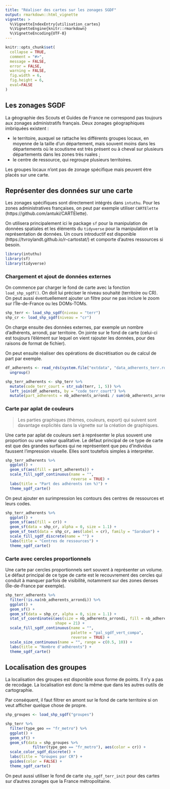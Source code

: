 ```yaml
---
title: "Réaliser des cartes sur les zonages SGDF"
output: rmarkdown::html_vignette
vignette: >
  %\VignetteIndexEntry{utilisation_cartes}
  %\VignetteEngine{knitr::rmarkdown}
  %\VignetteEncoding{UTF-8}
---
```


```r
knitr::opts_chunk$set(
  collapse = TRUE,
  comment = "#>",
  message = FALSE,
  error = FALSE,
  warning = FALSE,
  fig.width = 6,
  fig.height = 6,
  eval=FALSE
)
```

## Les zonages SGDF

La géographie des Scouts et Guides de France ne correspond pas toujours aux zonages administratifs français. Deux zonages géographiques imbriquées existent :

+ le territoire, auxquel se rattache les différents groupes locaux, en moyenne de la taille d'un département, mais souvent moins dans les départements où le scoutisme est très présent ou à cheval sur plusieurs départements dans les zones très ruales ;
+ le centre de ressource, qui regroupe plusieurs territoires.

Les groupes locaux n'ont pas de zonage spécifique mais peuvent être placés sur une carte.

## Représenter des données sur une carte

Les zonages spécifiques sont directement intégrés dans `intuthu`. Pour les zones administratives françaises, on peut par exemple utiliser `CARTElette` (https://github.com/antuki/CARTElette).

On utilisera principalement ici le package `sf` pour la manipulation de données spatiales et les éléments du `tidyverse` pour la manipulation et la représentation de données. Un cours introductif est disponible (https://tvroylandt.github.io/r-cartostat/) et comporte d'autres ressources si besoin.

```r
library(intuthu)
library(sf)
library(tidyverse)
```

### Chargement et ajout de données externes

On commence par charger le fond de carte avec la fonction `load_shp_sgdf()`. On doit lui préciser le niveau souhaité (territoire ou CR). On peut aussi éventuellement ajouter un filtre pour ne pas inclure le zoom sur l'Île-de-France ou les DOMs-TOMs.

```r
shp_terr <- load_shp_sgdf(niveau = "terr")
shp_cr <- load_shp_sgdf(niveau = "cr")
```

On charge ensuite des données externes, par exemple un nombre d'adhérents, arrondi, par territoire. On jointe sur le fond de carte (celui-ci est toujours l'élément sur lequel on vient rajouter les données, pour des raisons de format de fichier). 

On peut ensuite réaliser des opérations de discrétisation ou de calcul de part par exemple.

```r
df_adherents <- read_rds(system.file("extdata", "data_adherents_terr.rds", package = "intuthu")) %>% 
  ungroup()

shp_terr_adherents <- shp_terr %>%
  mutate(code_terr_court = str_sub(terr, 1, 5)) %>%
  left_join(df_adherents, by = "code_terr_court") %>%
  mutate(part_adherents = nb_adherents_arrondi / sum(nb_adherents_arrondi, na.rm = TRUE) * 100)
```

### Carte par aplat de couleurs

> Les parties graphiques (thèmes, couleurs, export) qui suivent sont davantage explicités dans la vignette sur la création de graphiques.

Une carte par aplat de couleurs sert à représenter le plus souvent une proportion ou une valeur qualitative. Le défaut principal de ce type de carte est que des grandes surfaces qui ne représentent que peu d'individus faussent l'impression visuelle. Elles sont toutefois simples à interpréter.

```r
shp_terr_adherents %>%
  ggplot() +
  geom_sf(aes(fill = part_adherents)) +
  scale_fill_sgdf_continuous(name = "", 
                             reverse = TRUE) +
  labs(title = "Part des adhérents (en %)") +
  theme_sgdf_carte()
```

On peut ajouter en surimpression les contours des centres de ressources et leurs codes.

```r
shp_terr_adherents %>%
  ggplot() +
  geom_sf(aes(fill = cr)) +
  geom_sf(data = shp_cr, alpha = 0, size = 1.1) +
  geom_sf_text(data = shp_cr, aes(label = cr), family = "Sarabun") +
  scale_fill_sgdf_discrete(name = "") +
  labs(title = "Centres de ressources") +
  theme_sgdf_carte()
```

### Carte avec cercles proportionnels

Une carte par cercles proportionnels sert souvent à représenter un volume. Le défaut principal de ce type de carte est le recouvrement des cercles qui conduit à manquer parfois de visibilité, notamment sur des zones denses (Île-de-France par exemple).

```r
shp_terr_adherents %>%
  filter(!is.na(nb_adherents_arrondi)) %>%
  ggplot() +
  geom_sf() +
  geom_sf(data = shp_cr, alpha = 0, size = 1.1) +
  stat_sf_coordinates(aes(size = nb_adherents_arrondi, fill = nb_adherents_arrondi),
                      shape = 21) +
  scale_fill_sgdf_continuous(name = "",
                             palette = "pal_sgdf_vert_compa",
                             reverse = TRUE) +
  scale_size_continuous(name = "", range = c(0.5, 10)) +
  labs(title = "Nombre d'adhérents") +
  theme_sgdf_carte()
```

## Localisation des groupes

La localisation des groupes est disponible sous forme de points. Il n'y a pas de recodage. La localisation est donc la même que dans les autres outils de cartographie.

Par conséquent, il faut filtrer en amont sur le fond de carte territoire si on veut afficher quelque chose de propre.

```r
shp_groupes <- load_shp_sgdf("groupes")

shp_terr %>%
  filter(type_geo == "fr_metro") %>%
  ggplot() +
  geom_sf() +
  geom_sf(data = shp_groupes %>%
            filter(type_geo == "fr_metro"), aes(color = cr)) +
  scale_color_sgdf_discrete() +
  labs(title = "Groupes par CR") +
  guides(color = FALSE) +
  theme_sgdf_carte()
```

On peut aussi utiliser le fond de carte `shp_sgdf_terr_init` pour des cartes sur d'autres zonages que la France métropolitaine.
